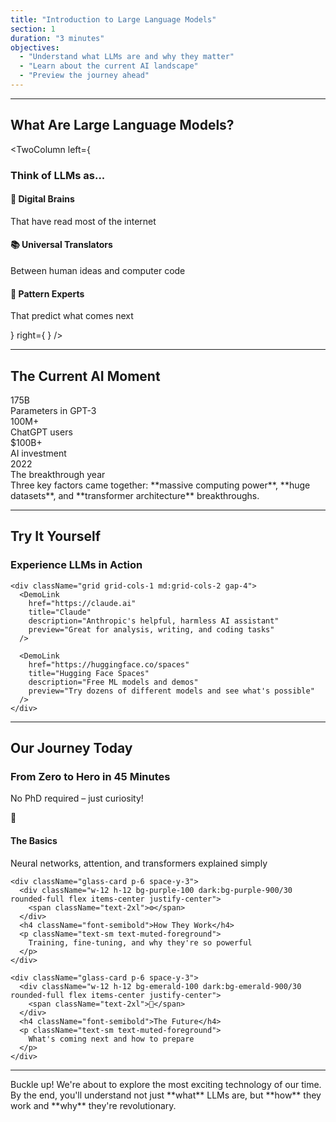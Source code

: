 ```yaml
---
title: "Introduction to Large Language Models"
section: 1
duration: "3 minutes"
objectives:
  - "Understand what LLMs are and why they matter"
  - "Learn about the current AI landscape"
  - "Preview the journey ahead"
---
```



<SectionHeader 
  title="Large Language Models for Everyone"
  subtitle="Understanding the AI Revolution"
  gradient="from-cyan-400 via-blue-500 to-purple-600"
/>

---

## What Are Large Language Models?

<TwoColumn 
  left={
    <div className="space-y-6">
      <h3 className="text-2xl font-bold">Think of LLMs as...</h3>
      <div className="space-y-4">
        <div className="p-4 bg-primary/10 rounded-lg">
          <h4 className="font-semibold text-primary">🧠 Digital Brains</h4>
          <p className="text-sm mt-2">That have read most of the internet</p>
        </div>
        <div className="p-4 bg-primary/10 rounded-lg">
          <h4 className="font-semibold text-primary">📚 Universal Translators</h4>
          <p className="text-sm mt-2">Between human ideas and computer code</p>
        </div>
        <div className="p-4 bg-primary/10 rounded-lg">
          <h4 className="font-semibold text-primary">🎯 Pattern Experts</h4>
          <p className="text-sm mt-2">That predict what comes next</p>
        </div>
      </div>
    </div>
  }
  right={
    <SimpleNeuralNetwork 
      className="mt-8" 
      autoDemo={true}
      showLabels={true}
    />
  }
/>

---

## The Current AI Moment

<div className="grid grid-cols-2 md:grid-cols-4 gap-6 mb-8">
  <div className="text-center p-4 glass-card">
    <div className="text-3xl font-bold text-primary">175B</div>
    <div className="text-sm text-muted-foreground">Parameters in GPT-3</div>
  </div>
  <div className="text-center p-4 glass-card">
    <div className="text-3xl font-bold text-primary">100M+</div>
    <div className="text-sm text-muted-foreground">ChatGPT users</div>
  </div>
  <div className="text-center p-4 glass-card">
    <div className="text-3xl font-bold text-primary">$100B+</div>
    <div className="text-sm text-muted-foreground">AI investment</div>
  </div>
  <div className="text-center p-4 glass-card">
    <div className="text-3xl font-bold text-primary">2022</div>
    <div className="text-sm text-muted-foreground">The breakthrough year</div>
  </div>
</div>

<Callout type="info" title="Why Now?">
  Three key factors came together: **massive computing power**, **huge datasets**, and **transformer architecture** breakthroughs.
</Callout>

---

## Try It Yourself

<div className="space-y-6">
  <h3 className="text-2xl font-bold text-center">Experience LLMs in Action</h3>
  
  <div className="grid gap-4">
    <DemoLink
      href="https://chat.openai.com"
      title="ChatGPT"
      description="OpenAI's flagship conversational AI"
      preview="Ask it to explain quantum physics like you're 5, write a poem, or help debug code"
      variant="large"
    />
    
    <div className="grid grid-cols-1 md:grid-cols-2 gap-4">
      <DemoLink
        href="https://claude.ai"
        title="Claude"
        description="Anthropic's helpful, harmless AI assistant"
        preview="Great for analysis, writing, and coding tasks"
      />
      
      <DemoLink
        href="https://huggingface.co/spaces"
        title="Hugging Face Spaces"
        description="Free ML models and demos"
        preview="Try dozens of different models and see what's possible"
      />
    </div>
  </div>
</div>

---

## Our Journey Today

<div className="space-y-8">
  <div className="text-center">
    <h3 className="text-2xl font-bold mb-4">From Zero to Hero in 45 Minutes</h3>
    <p className="text-muted-foreground">No PhD required – just curiosity!</p>
  </div>

  <div className="grid grid-cols-1 md:grid-cols-3 gap-6">
    <div className="glass-card p-6 space-y-3">
      <div className="w-12 h-12 bg-cyan-100 dark:bg-cyan-900/30 rounded-full flex items-center justify-center">
        <span className="text-2xl">🧠</span>
      </div>
      <h4 className="font-semibold">The Basics</h4>
      <p className="text-sm text-muted-foreground">
        Neural networks, attention, and transformers explained simply
      </p>
    </div>
    
    <div className="glass-card p-6 space-y-3">
      <div className="w-12 h-12 bg-purple-100 dark:bg-purple-900/30 rounded-full flex items-center justify-center">
        <span className="text-2xl">⚙️</span>
      </div>
      <h4 className="font-semibold">How They Work</h4>
      <p className="text-sm text-muted-foreground">
        Training, fine-tuning, and why they're so powerful
      </p>
    </div>
    
    <div className="glass-card p-6 space-y-3">
      <div className="w-12 h-12 bg-emerald-100 dark:bg-emerald-900/30 rounded-full flex items-center justify-center">
        <span className="text-2xl">🚀</span>
      </div>
      <h4 className="font-semibold">The Future</h4>
      <p className="text-sm text-muted-foreground">
        What's coming next and how to prepare
      </p>
    </div>
  </div>
</div>

---

<Callout type="tip" title="Ready to Start?">
  Buckle up! We're about to explore the most exciting technology of our time. By the end, you'll understand not just **what** LLMs are, but **how** they work and **why** they're revolutionary.
</Callout>